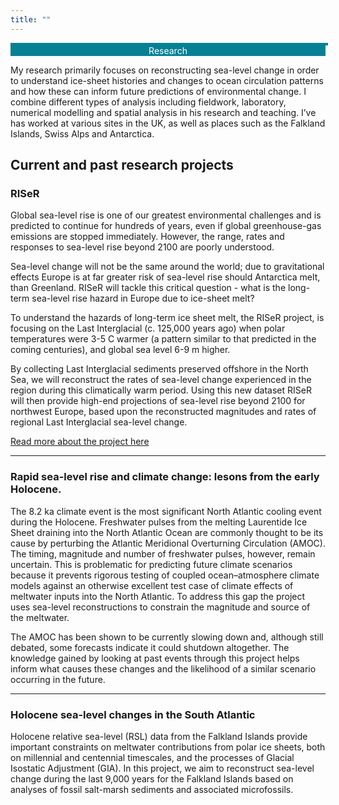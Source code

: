 ```yaml
---
title: ""
---
```


```{=html} 
<!-- Slideshow container -->
<div class="slideshow-container">

  <!-- Full-width images with number and caption text -->
  <div class="mySlides fade">
  <!-- <div class="numbertext">1 / 3</div> -->
  <img src="../img/ythan-marsh1.jpg" style="width:100%">
  <div class="text"></div>
  </div>
  
  <div class="mySlides fade">
  <!-- <div class="numbertext">2 / 3</div> -->
  <img src="../img/lecture2.jpg" style="width:100%">
  <div class="text"></div>
  </div>
  
  <div class="mySlides fade">
  <!-- <div class="numbertext">3 / 3</div> -->
  <img src="../img/8map.jpg" style="width:100%">
  <div class="text"></div>
  </div>
  
    <div class="mySlides fade">
  <!-- <div class="numbertext">4 / 3</div> -->
  <img src="../img/plane.jpg" style="width:100%">
  <div class="text"></div>
  </div>
  
    <div class="mySlides fade">
  <!-- <div class="numbertext">5 / 3</div> -->
  <img src="../img/paper.jpg" style="width:100%">
  <div class="text"></div>
  </div>
  
    <div class="mySlides fade">
  <!-- <div class="numbertext">6 / 3</div> -->
  <img src="../img/survey.jpg" style="width:100%">
  <div class="text"></div>
  </div>
  
    <div class="mySlides fade">
  <!-- <div class="numbertext">7 / 3</div> -->
  <img src="../img/lecture1.jpg" style="width:100%">
  <div class="text"></div>
  </div>
  
    <div class="mySlides fade">
  <!-- <div class="numbertext">8 / 3</div> -->
  <img src="../img/sun.jpg" style="width:100%">
  <div class="text"></div>
  </div>
  
  <div class="mySlides fade">
  <!-- <div class="numbertext">9 / 3</div> -->
  <img src="../img/os1.jpg" style="width:100%">
  <div class="text"></div>
  </div>
  
  <!-- Next and previous buttons -->
  <!-- <a class="prev" onclick="plusSlides(-1)">&#10094;</a> -->
  <!-- <a class="next" onclick="plusSlides(1)">&#10095;</a> -->
  </div>
  
  <!-- ... Rest of your header content ... -->
  
  <style>
    /* Your CSS styles for the slideshow go here */
    /* Slideshow container */
    .slideshow-container {
      width: 100%; /* Set the desired width for the container. I need this to match the image ratio, as it does now for image 2 */
      <!-- height: 100px; /* Set the desired height for the container */ -->
      overflow: hidden; /* Hide any overflowing content */
      position: relative;
      margin: auto;
      border: 2px solid #068194; /* Add a border around the container */
    }
  
    .image-container img {
    width: 100%; /* Take up the full width of the container */
      height: 100%; /* Take up the full height of the container */
      object-fit: cover; /* Maintain aspect ratio and cover entire container */
      display: block; /* Remove any extra spacing caused by inline display */
  }
  
    /* Hide the images by default */
    .mySlides {
      display: none;
    }
  
    /* Next & previous buttons */
    .prev, .next {
      cursor: pointer;
      position: absolute;
      top: 50%;
      width: auto;
      margin-top: -22px;
      padding: 16px;
      color: white;
      font-weight: bold;
      font-size: 18px;    
      transition: 0.6s ease;
      border-radius: 0 3px 3px 0;
      user-select: none;
    }
  
    /* Caption text */
    .text {
      color: #f2f2f2;
        font-size: 48px;
      padding: 8px 12px;
      position: absolute;
      bottom: 8px;
      width: 100%;
      text-align: center;
    }
  
    /* Text overlay */
    .text-overlay {
      position: absolute;
      top: 0;
      left: 0;
      width: 100%;
      height: 100%;
      display: flex;
      justify-content: center;
      align-items: center;
      color: red; /* Text color */
        z-index: 1; /* Place the text above the image */
    }
  
    /* Number text (1/3 etc) */
    .numbertext {
      color: #f2f2f2;
        font-size: 12px;
      padding: 8px 12px;
      position: absolute;
      top: 0;
    }
  
    /* Fading animation */
    .fade {
      animation-name: fade;
      animation-duration: 30s;
    }
    
    @keyframes fade {
      from {opacity: .8}
      to {opacity: 1}
    }
  </style>
  
  <script>
    // Your JavaScript code for the slideshow goes here
    let slideIndex = 0;
    showSlides();
    
    function showSlides() {
      let i;
      let slides = document.getElementsByClassName("mySlides");
      for (i = 0; i < slides.length; i++) {
        slides[i].style.display = "none";
      }
      slideIndex++;
      if (slideIndex > slides.length) {slideIndex = 1}
      slides[slideIndex-1].style.display = "block";
      setTimeout(showSlides, 5000); // Change image every 2 seconds
    }
  </script>
```

<div class="h1" style="background-color: #068194; color: white; text-align: center; margin-top: 0; ">Research</div>

My research primarily focuses on reconstructing sea-level change in order to understand ice-sheet histories and changes to ocean circulation patterns and how these can inform future predictions of environmental change. I combine different types of analysis including fieldwork, laboratory, numerical modelling and spatial analysis in his research and teaching. I've has worked at various sites in the UK, as well as places such as the Falkland Islands, Swiss Alps and Antarctica.

## Current and past research projects 

### RISeR
<!-- ```{=html} -->
<!-- <div class="card border-secondary mb-3" style="max-width: 100%;"> -->
<!-- <div class="card-header" style="background-color: #068194; color: white">RISeR</div> -->
<!-- <div class="card-body"> -->
<!-- <p class="card-text">Global sea-level rise is one of our greatest environmental challenges and is predicted to continue for hundreds of years, even if global greenhouse-gas emissions are stopped immediately. However, the range, rates and responses to sea-level rise beyond 2100 are poorly understood.</p> -->

<!-- <p class="card-text">Sea-level change will not be the same around the world; due to gravitational effects Europe is at far greater risk of sea-level rise should Antarctica melt, than Greenland.  RISeR will tackle this critical question - what is the long-term sea-level rise hazard in Europe due to ice-sheet melt?</p> -->

<!-- <p class="card-text">To understand the hazards of long-term ice sheet melt, the RISeR project, is focusing on the Last Interglacial (c. 125,000 years ago) when polar temperatures were 3-5 C warmer (a pattern similar to that predicted in the coming centuries), and global sea level 6-9 m higher.</p> -->

<!-- <p class="card-text">By collecting Last Interglacial sediments preserved offshore in the North Sea, we will reconstruct the rates of sea-level change experienced in the region during this climatically warm period.  Using this new dataset RISeR will then provide high-end projections of sea-level rise beyond 2100 for northwest Europe, based upon the reconstructed magnitudes and rates of regional Last Interglacial sea-level change.</p> -->

<!-- <p class="card-text"><a href="https://riser.leeds.ac.uk/" target="_blank" rel="noopener">Read more about the project here</a></p> -->
<!-- </div> -->
<!-- </div> -->
<!-- ``` -->

<!-- <a href="https://riser.leeds.ac.uk/" target="_blank" rel="noopener">RISeR</a> -->

<!-- <img src="project_1_banner.png" style="height: 100%; width: 100%; object-fit: contain" onclick="window.open('https://arxiv.org/abs/2210.07278', 'blank');"/> -->

<!-- <a href="https://arxiv.org/abs/2210.07278" target="_blank">arXiv Preprint</a> | <a href="https://github.com/marvinschmitt/MetaUncertaintyPaper" target="_blank">Code</a><br> -->

<!-- <img src="../img/RISeR-logo.png" style="height: 100%; width: 100%; object-fit: contain" onclick="window.open('https://riser.leeds.ac.uk/', 'blank');"/> -->

Global sea-level rise is one of our greatest environmental challenges and is predicted to continue for hundreds of years, even if global greenhouse-gas emissions are stopped immediately. However, the range, rates and responses to sea-level rise beyond 2100 are poorly understood.

Sea-level change will not be the same around the world; due to gravitational effects Europe is at far greater risk of sea-level rise should Antarctica melt, than Greenland.  RISeR will tackle this critical question - what is the long-term sea-level rise hazard in Europe due to ice-sheet melt?

To understand the hazards of long-term ice sheet melt, the RISeR project, is focusing on the Last Interglacial (c. 125,000 years ago) when polar temperatures were 3-5 C warmer (a pattern similar to that predicted in the coming centuries), and global sea level 6-9 m higher.

By collecting Last Interglacial sediments preserved offshore in the North Sea, we will reconstruct the rates of sea-level change experienced in the region during this climatically warm period.  Using this new dataset RISeR will then provide high-end projections of sea-level rise beyond 2100 for northwest Europe, based upon the reconstructed magnitudes and rates of regional Last Interglacial sea-level change.

<a href="https://riser.leeds.ac.uk/" target="_blank" rel="noopener">Read more about the project here</a>

----

### Rapid sea-level rise and climate change: lesons from the early Holocene. 

<!-- <img src="project_2_banner.png" style="height: 100%; width: 100%; object-fit: contain" onclick="window.open('https://arxiv.org/abs/2112.08866', 'blank');"/> -->

<!-- <a href="https://arxiv.org/abs/2112.08866" target="_blank">arXiv Preprint</a> | <a href="https://github.com/marvinschmitt/ModelMisspecificationBF" target="_blank">Code</a><br> -->

The 8.2 ka climate event is the most significant North Atlantic cooling event during the Holocene. Freshwater pulses from the melting Laurentide Ice Sheet draining into the North Atlantic Ocean are commonly thought to be its cause by perturbing the Atlantic Meridional Overturning Circulation (AMOC). The timing, magnitude and number of freshwater pulses, however, remain uncertain. This is problematic for predicting future climate scenarios because it prevents rigorous testing of coupled ocean–atmosphere climate models against an otherwise excellent test case of climate effects of meltwater inputs into the North Atlantic. To address this gap the project uses sea-level reconstructions to constrain the magnitude and source of the meltwater.

The AMOC has been shown to be currently slowing down and, although still debated, some forecasts indicate it could shutdown altogether. The knowledge gained by looking at past events through this project helps inform what causes these changes and the likelihood of a similar scenario occurring in the future. 

----

### Holocene sea-level changes in the South Atlantic 

<!-- <img src="project_2_banner.png" style="height: 100%; width: 100%; object-fit: contain" onclick="window.open('https://arxiv.org/abs/2112.08866', 'blank');"/> -->

<!-- <a href="https://arxiv.org/abs/2112.08866" target="_blank">arXiv Preprint</a> | <a href="https://github.com/marvinschmitt/ModelMisspecificationBF" target="_blank">Code</a><br> -->

Holocene relative sea-level (RSL) data from the Falkland Islands provide important constraints on meltwater contributions from polar ice sheets, both on millennial and centennial timescales, and the processes of Glacial Isostatic Adjustment (GIA). In this project, we aim to reconstruct sea-level change during the last 9,000 years for the Falkland Islands based on analyses of fossil salt-marsh sediments and associated microfossils.



<!-- ```{=html} -->
<!-- <div  style="margin: 30px; text-align: center;"> -->
<!-- <a class="btn btn-primary" href="https://www.marvinschmitt.com/blog/website-tutorial-quarto/" role="button" target="_blank" style="padding: 15px 30px;">View the tutorial for this template (+ download link)</a> -->
<!-- </div> -->
<!-- ``` -->
